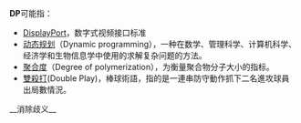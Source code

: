 '''DP'''可能指：
*[[DisplayPort|DisplayPort]]，数字式视频接口标准
*[[动态规划|动态规划]]（Dynamic programming），一种在数学、管理科学、计算机科学、经济学和生物信息学中使用的求解复杂问题的方法。
*[[聚合度|聚合度]]（Degree of polymerization），为衡量聚合物分子大小的指标。
*[[雙殺_(棒球)|雙殺打]](Double Play)，棒球術語，指的是一連串防守動作抓下二名進攻球員出局數情況。

{{消歧义|cat=二字拉丁字母缩写消歧义}}
__消除歧义__